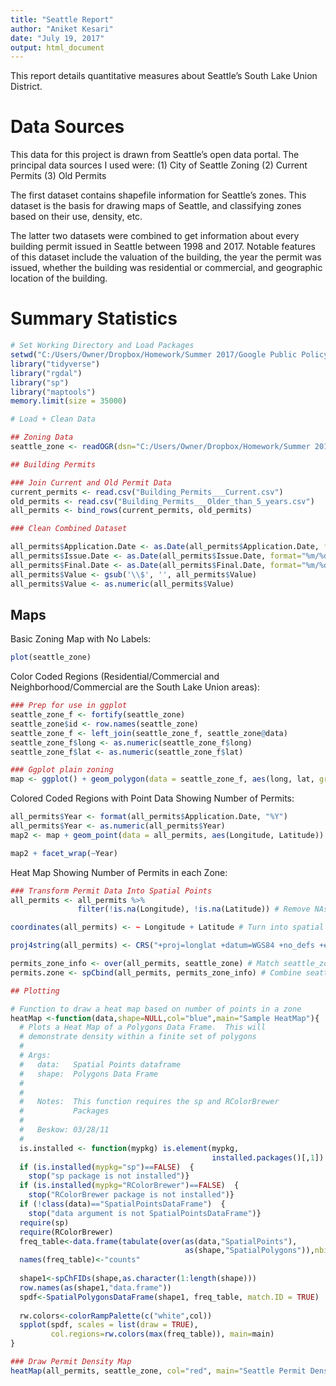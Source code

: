 ```yaml
---
title: "Seattle Report"
author: "Aniket Kesari"
date: "July 19, 2017"
output: html_document
---
```


This report details quantitative measures about Seattle's South Lake Union District.

# Data Sources

This data for this project is drawn from Seattle's open data portal. The principal data sources I used were:
(1) City of Seattle Zoning
(2) Current Permits
(3) Old Permits

The first dataset contains shapefile information for Seattle's zones. This dataset is the basis for drawing maps of Seattle, and classifying zones based on their use, density, etc.

The latter two datasets were combined to get information about every building permit issued in Seattle between 1998 and 2017. Notable features of this dataset include the valuation of the building, the year the permit was issued, whether the building was residential or commercial, and geographic location of the building.

# Summary Statistics

```r
# Set Working Directory and Load Packages
setwd("C:/Users/Owner/Dropbox/Homework/Summer 2017/Google Public Policy Fellowship/Innovation Districts/Data/Seattle")
library("tidyverse")
library("rgdal")
library("sp")
library("maptools")
memory.limit(size = 35000)

# Load + Clean Data

## Zoning Data
seattle_zone <- readOGR(dsn="C:/Users/Owner/Dropbox/Homework/Summer 2017/Google Public Policy Fellowship/Innovation Districts/Data/Seattle/City_of_Seattle_Zoning/WGS84", layer="City_of_Seattle_Zoning")

## Building Permits

### Join Current and Old Permit Data
current_permits <- read.csv("Building_Permits___Current.csv")
old_permits <- read.csv("Building_Permits___Older_than_5_years.csv")
all_permits <- bind_rows(current_permits, old_permits)

### Clean Combined Dataset

all_permits$Application.Date <- as.Date(all_permits$Application.Date, format="%m/%d/%Y")
all_permits$Issue.Date <- as.Date(all_permits$Issue.Date, format="%m/%d/%Y")
all_permits$Final.Date <- as.Date(all_permits$Final.Date, format="%m/%d/%Y")
all_permits$Value <- gsub('\\$', '', all_permits$Value)
all_permits$Value <- as.numeric(all_permits$Value)
```

## Maps

Basic Zoning Map with No Labels:
```r
plot(seattle_zone)
```

Color Coded Regions (Residential/Commercial and Neighborhood/Commercial are the South Lake Union areas):
```r
### Prep for use in ggplot
seattle_zone_f <- fortify(seattle_zone)
seattle_zone$id <- row.names(seattle_zone)
seattle_zone_f <- left_join(seattle_zone_f, seattle_zone@data)
seattle_zone_f$long <- as.numeric(seattle_zone_f$long)
seattle_zone_f$lat <- as.numeric(seattle_zone_f$lat)

### Ggplot plain zoning
map <- ggplot() + geom_polygon(data = seattle_zone_f, aes(long, lat, group = group, fill = CLASS_DESC)) 
```

Colored Coded Regions with Point Data Showing Number of Permits:

```r
all_permits$Year <- format(all_permits$Application.Date, "%Y")
all_permits$Year <- as.numeric(all_permits$Year)
map2 <- map + geom_point(data = all_permits, aes(Longitude, Latitude)) + coord_equal()

map2 + facet_wrap(~Year)
```

Heat Map Showing Number of Permits in each Zone:

```r
### Transform Permit Data Into Spatial Points
all_permits <- all_permits %>%
               filter(!is.na(Longitude), !is.na(Latitude)) # Remove NAs

coordinates(all_permits) <- ~ Longitude + Latitude # Turn into spatial points data frame

proj4string(all_permits) <- CRS("+proj=longlat +datum=WGS84 +no_defs +ellps=WGS84 +towgs84=0,0,0") # Reproject CRS to match "seattle_zone"

permits_zone_info <- over(all_permits, seattle_zone) # Match seattle_zone info to permit data
permits.zone <- spCbind(all_permits, permits_zone_info) # Combine seattle zone info into permit data

## Plotting

# Function to draw a heat map based on number of points in a zone
heatMap <-function(data,shape=NULL,col="blue",main="Sample HeatMap"){
  # Plots a Heat Map of a Polygons Data Frame.  This will 
  # demonstrate density within a finite set of polygons
  #
  # Args:
  #   data:   Spatial Points dataframe
  #   shape:  Polygons Data Frame 
  #
  #
  #   Notes:  This function requires the sp and RColorBrewer
  #           Packages
  #
  #   Beskow: 03/28/11   
  #
  is.installed <- function(mypkg) is.element(mypkg, 
                                             installed.packages()[,1])
  if (is.installed(mypkg="sp")==FALSE)  {
    stop("sp package is not installed")}
  if (is.installed(mypkg="RColorBrewer")==FALSE)  {
    stop("RColorBrewer package is not installed")}
  if (!class(data)=="SpatialPointsDataFrame")  {
    stop("data argument is not SpatialPointsDataFrame")}
  require(sp)
  require(RColorBrewer)
  freq_table<-data.frame(tabulate(over(as(data,"SpatialPoints"),
                                       as(shape,"SpatialPolygons")),nbins=length(shape)))
  names(freq_table)<-"counts"
  
  shape1<-spChFIDs(shape,as.character(1:length(shape)))
  row.names(as(shape1,"data.frame"))
  spdf<-SpatialPolygonsDataFrame(shape1, freq_table, match.ID = TRUE)
  
  rw.colors<-colorRampPalette(c("white",col))
  spplot(spdf, scales = list(draw = TRUE),
         col.regions=rw.colors(max(freq_table)), main=main)
}

### Draw Permit Density Map
heatMap(all_permits, seattle_zone, col="red", main="Seattle Permit Density")
```

